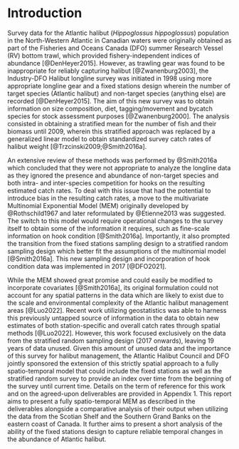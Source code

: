 # Introduction {#sec:introduction}


Survey data for the Atlantic halibut (*Hippoglossus hippoglossus*) population in the North-Western Atlantic in Canadian waters were originally obtained as part of the Fisheries and Oceans Canada (DFO) summer Research Vessel (RV) bottom trawl, which provided fishery-independent indices of abundance [@DenHeyer2015]. However, as trawling gear was found to be inappropriate for reliably capturing halibut [@Zwanenburg2003], the Industry-DFO Halibut longline survey was initiated in 1998 using more appropriate longline gear and a fixed stations design wherein the number of target species (Atlantic halibut) and non-target species (anything else) are recorded [@DenHeyer2015]. The aim of this new survey was to obtain information on size composition, diet, tagging/movement and bycatch species for stock assessment purposes [@Zwanenburg2000]. The analysis consisted in obtaining a stratified mean for the number of fish and their biomass until 2009, wherein this stratified approach was replaced by a generalized linear model to obtain standardized survey catch rates of halibut weight [@Trzcinski2009;@Smith2016a].

An extensive review of these methods was performed by @Smith2016a which concluded that they were not appropriate to analyze the longline data as they ignored the presence and abundance of non-target species and both intra- and inter-species competition for hooks on the resulting estimated catch rates. To deal with this issue that had the potential to introduce bias in the resulting catch rates, a move to the multivariate Multinomial Exponential Model (MEM) originally developed by @Rothschild1967 and later reformulated by @Etienne2013 was suggested. The switch to this model would require operational changes to the survey itself to obtain some of the information it requires, such as fine-scale information on hook condition [@Smith2016a]. Importantly, it also prompted the transition from the fixed stations sampling design to a stratified random sampling design which better fit the assumptions of the multinomial model [@Smith2016a]. This new sampling design and incorporation of hook condition data was implemented in 2017 [@DFO2021].

While the MEM showed great promise and could easily be modified to incorporate covariates [@Smith2016a], its original formulation could not account for any spatial patterns in the data which are likely to exist due to the scale and environmental complexity of the Atlantic halibut management areas [@Luo2022]. Recent work utilizing geostatistics was able to harness this previously untapped source of information in the data to obtain new estimates of both station-specific and overall catch rates through spatial methods [@Luo2022]. However, this work focused exclusively on the data from the stratified random sampling design (2017 onwards), leaving 19 years of data unused. Given this amount of unused data and the importance of this survey for halibut management, the Atlantic Halibut Council and DFO jointly sponsored the extension of this strictly spatial approach to a fully spatio-temporal model that could include the fixed stations as well as the stratified random survey to provide an index over time from the beginning of the survey until current time. Details on the term of reference for this work and on the agreed-upon deliverables are provided in Appendix 1. This report aims to present a fully spatio-temporal MEM as described in the deliverables alongside a comparative analysis of their output when utilizing the data from the Scotian Shelf and the Southern Grand Banks on the eastern coast of Canada. It further aims to present a short analysis of the ability of the fixed stations design to capture reliable temporal changes in the abundance of Atlantic halibut.



